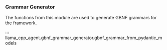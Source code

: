 ### Grammar Generator

The functions from this module are used to generate GBNF grammars for the framework.

::: llama_cpp_agent.gbnf_grammar_generator.gbnf_grammar_from_pydantic_models